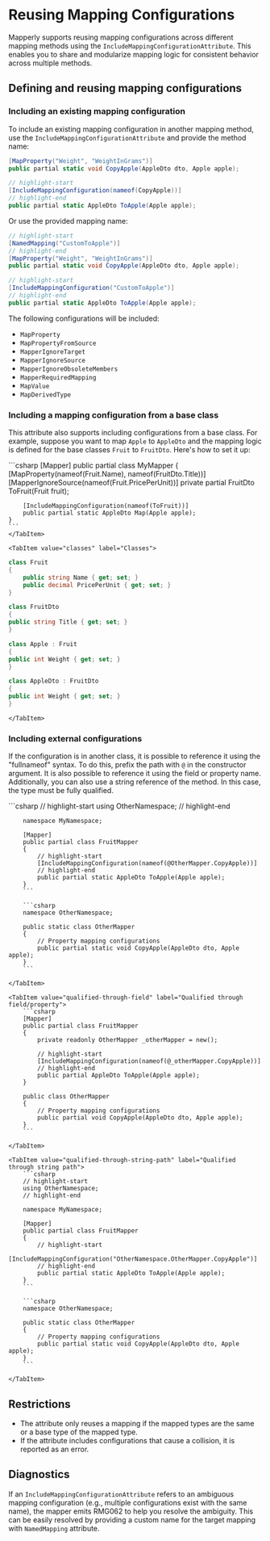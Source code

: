 ﻿---
sidebar_position: 18
description: Reusing Mapping Configurations
---


# Reusing Mapping Configurations

Mapperly supports reusing mapping configurations across different mapping methods using the
`IncludeMappingConfigurationAttribute`. This enables you to share and modularize mapping logic for consistent
behavior across multiple methods.

## Defining and reusing mapping configurations

### Including an existing mapping configuration

To include an existing mapping configuration in another mapping method, use the `IncludeMappingConfigurationAttribute`
and provide the method name:

```csharp
[MapProperty("Weight", "WeightInGrams")]
public partial static void CopyApple(AppleDto dto, Apple apple);

// highlight-start
[IncludeMappingConfiguration(nameof(CopyApple))]
// highlight-end
public partial static AppleDto ToApple(Apple apple);
```

Or use the provided mapping name:

```csharp
// highlight-start
[NamedMapping("CustomToApple")]
// highlight-end
[MapProperty("Weight", "WeightInGrams")]
public partial static void CopyApple(AppleDto dto, Apple apple);

// highlight-start
[IncludeMappingConfiguration("CustomToApple")]
// highlight-end
public partial static AppleDto ToApple(Apple apple);
```

The following configurations will be included:

- `MapProperty`
- `MapPropertyFromSource`
- `MapperIgnoreTarget`
- `MapperIgnoreSource`
- `MapperIgnoreObsoleteMembers`
- `MapperRequiredMapping`
- `MapValue`
- `MapDerivedType`

### Including a mapping configuration from a base class

This attribute also supports including configurations from a base class. For example, suppose you want to map
`Apple` to `AppleDto` and the mapping logic is defined for the base classes `Fruit` to `FruitDto`.
Here's how to set it up:

<Tabs>
    <TabItem value="mapper" label="Mapper">
    ```csharp
    [Mapper]
    public partial class MyMapper
    {
        [MapProperty(nameof(Fruit.Name), nameof(FruitDto.Title))]
        [MapperIgnoreSource(nameof(Fruit.PricePerUnit))]
        private partial FruitDto ToFruit(Fruit fruit);
    
        [IncludeMappingConfiguration(nameof(ToFruit))]
        public partial static AppleDto Map(Apple apple);
    }
    ```
    </TabItem>
    
    <TabItem value="classes" label="Classes">
        
```csharp
class Fruit
{
    public string Name { get; set; }
    public decimal PricePerUnit { get; set; }
}

class FruitDto
{
public string Title { get; set; }
}

class Apple : Fruit
{
public int Weight { get; set; }
}

class AppleDto : FruitDto
{
public int Weight { get; set; }
}

````

    </TabItem>
</Tabs>

### Including external configurations

If the configuration is in another class, it is possible to reference it using the "fullnameof" syntax.
To do this, prefix the path with `@` in the constructor argument.
It is also possible to reference it using the field or property name.
Additionally, you can also use a string reference of the method. In this case, the type must be fully qualified.

<Tabs>
    <TabItem value="qualified-through-type" label="Qualified through type" default>
        ```csharp
        // highlight-start
        using OtherNamespace;
        // highlight-end

        namespace MyNamespace;

        [Mapper]
        public partial class FruitMapper
        {
            // highlight-start
            [IncludeMappingConfiguration(nameof(@OtherMapper.CopyApple))]
            // highlight-end
            public partial static AppleDto ToApple(Apple apple);
        }
        ```

        ```csharp
        namespace OtherNamespace;

        public static class OtherMapper
        {
            // Property mapping configurations
            public partial static void CopyApple(AppleDto dto, Apple apple);
        }
        ```

    </TabItem>

    <TabItem value="qualified-through-field" label="Qualified through field/property">
        ```csharp
        [Mapper]
        public partial class FruitMapper
        {
            private readonly OtherMapper _otherMapper = new();

            // highlight-start
            [IncludeMappingConfiguration(nameof(@_otherMapper.CopyApple))]
            // highlight-end
            public partial AppleDto ToApple(Apple apple);
        }

        public class OtherMapper
        {
            // Property mapping configurations
            public partial void CopyApple(AppleDto dto, Apple apple);
        }
        ```

    </TabItem>

    <TabItem value="qualified-through-string-path" label="Qualified through string path">
        ```csharp
        // highlight-start
        using OtherNamespace;
        // highlight-end

        namespace MyNamespace;

        [Mapper]
        public partial class FruitMapper
        {
            // highlight-start
            [IncludeMappingConfiguration("OtherNamespace.OtherMapper.CopyApple")]
            // highlight-end
            public partial static AppleDto ToApple(Apple apple);
        }
        ```

        ```csharp
        namespace OtherNamespace;

        public static class OtherMapper
        {
            // Property mapping configurations
            public partial static void CopyApple(AppleDto dto, Apple apple);
        }
        ```

    </TabItem>

</Tabs>

## Restrictions

- The attribute only reuses a mapping if the mapped types are the same or a base type of the mapped type.
- If the attribute includes configurations that cause a collision, it is reported as an error.

## Diagnostics

If an `IncludeMappingConfigurationAttribute` refers to an ambiguous mapping configuration (e.g., multiple
configurations exist with the same name), the mapper emits RMG062 to help you resolve the ambiguity.
This can be easily resolved by providing a custom name for the target mapping with `NamedMapping` attribute.
````
